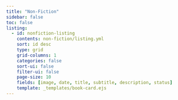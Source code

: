 ```yaml
---
title: "Non-Fiction"
sidebar: false
toc: false
listing:
  - id: nonfiction-listing
    contents: non-fiction/listing.yml
    sort: id desc
    type: grid
    grid-columns: 1
    categories: false
    sort-ui: false
    filter-ui: false
    page-size: 10
    fields: [image, date, title, subtitle, description, status]
    template: _templates/book-card.ejs
---
```



:::{#nonfiction-listing}
:::
